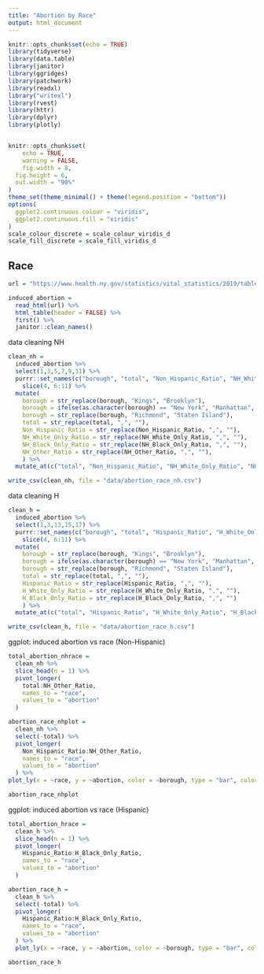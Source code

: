 ```yaml
---
title: "Abortion by Race"
output: html_document
---
```


```r
knitr::opts_chunk$set(echo = TRUE)
library(tidyverse)
library(data.table)
library(janitor)
library(ggridges)
library(patchwork)
library(readxl)
library("writexl")
library(rvest)
library(httr)
library(dplyr)
library(plotly)


knitr::opts_chunk$set(
	echo = TRUE,
	warning = FALSE,
	fig.width = 8, 
  fig.height = 6,
  out.width = "90%"
)
theme_set(theme_minimal() + theme(legend.position = "bottom"))
options(
  ggplot2.continuous.colour = "viridis",
  ggplot2.continuous.fill = "viridis"
)
scale_colour_discrete = scale_colour_viridis_d
scale_fill_discrete = scale_fill_viridis_d

```

## Race

```r
url = "https://www.health.ny.gov/statistics/vital_statistics/2019/table23.htm"

induced_abortion = 
  read_html(url) %>%
  html_table(header = FALSE) %>%
  first() %>%
  janitor::clean_names()

```

data cleaning NH

```r
clean_nh = 
  induced_abortion %>%
  select(1,3,5,7,9,11) %>% 
  purrr::set_names(c("borough", "total", "Non_Hispanic_Ratio", "NH_White_Only_Ratio", "NH_Black_Only_Ratio", "NH_Other_Ratio")) %>% 
    slice(4, 6:11) %>%
  mutate(
    borough = str_replace(borough, "Kings", "Brooklyn"),
    borough = ifelse(as.character(borough) == "New York", "Manhattan", as.character(borough)),
    borough = str_replace(borough, "Richmond", "Staten Island"),
    total = str_replace(total, ",", ""),
    Non_Hispanic_Ratio = str_replace(Non_Hispanic_Ratio, ",", ""),
    NH_White_Only_Ratio = str_replace(NH_White_Only_Ratio, ",", ""),
    NH_Black_Only_Ratio = str_replace(NH_Black_Only_Ratio, ",", ""),
    NH_Other_Ratio = str_replace(NH_Other_Ratio, ",", ""),
    ) %>%
  mutate_at(c("total", "Non_Hispanic_Ratio", "NH_White_Only_Ratio", "NH_Black_Only_Ratio", "NH_Other_Ratio"), as.numeric)

write_csv(clean_nh, file = "data/abortion_race_nh.csv")
```

data cleaning H

```r
clean_h = 
  induced_abortion %>%
  select(1,3,13,15,17) %>% 
  purrr::set_names(c("borough", "total", "Hispanic_Ratio", "H_White_Only_Ratio", "H_Black_Only_Ratio")) %>% 
    slice(4, 6:11) %>%
  mutate(
    borough = str_replace(borough, "Kings", "Brooklyn"),
    borough = ifelse(as.character(borough) == "New York", "Manhattan", as.character(borough)),
    borough = str_replace(borough, "Richmond", "Staten Island"),
    total = str_replace(total, ",", ""),
    Hispanic_Ratio = str_replace(Hispanic_Ratio, ",", ""),
    H_White_Only_Ratio = str_replace(H_White_Only_Ratio, ",", ""),
    H_Black_Only_Ratio = str_replace(H_Black_Only_Ratio, ",", "")
    ) %>%
  mutate_at(c("total", "Hispanic_Ratio", "H_White_Only_Ratio", "H_Black_Only_Ratio"), as.numeric)

write_csv(clean_h, file = "data/abortion_race_h.csv")
```

ggplot: induced abortion vs race (Non-Hispanic)

```r
total_abortion_nhrace = 
  clean_nh %>%
  slice_head(n = 1) %>%
  pivot_longer(
    total:NH_Other_Ratio,
    names_to = "race", 
    values_to = "abortion"
  )

abortion_race_nhplot = 
  clean_nh %>%
  select(-total) %>%
  pivot_longer(
    Non_Hispanic_Ratio:NH_Other_Ratio,
    names_to = "race", 
    values_to = "abortion"
  ) %>%
plot_ly(x = ~race, y = ~abortion, color = ~borough, type = "bar", colors = "viridis") %>%   layout(title = 'Abortion Ratios by Non-Hispanic Race for Boroughs and New York State', yaxis = list(title = 'Number of Induced Abortions per 1,000 Live Births'))

abortion_race_nhplot

```



ggplot: induced abortion vs race (Hispanic)

```r
total_abortion_hrace = 
  clean_h %>%
  slice_head(n = 1) %>%
  pivot_longer(
    Hispanic_Ratio:H_Black_Only_Ratio,
    names_to = "race", 
    values_to = "abortion"
  )

abortion_race_h = 
  clean_h %>%
  select(-total) %>%
  pivot_longer(
    Hispanic_Ratio:H_Black_Only_Ratio,
    names_to = "race", 
    values_to = "abortion"
  ) %>%
  plot_ly(x = ~race, y = ~abortion, color = ~borough, type = "bar", colors = "viridis") %>%   layout(title = 'Abortion Ratios by Hispanic Race for Boroughs and New York State', yaxis = list(title = 'Number of Induced Abortions per 1,000 Live Births'))

abortion_race_h

```

